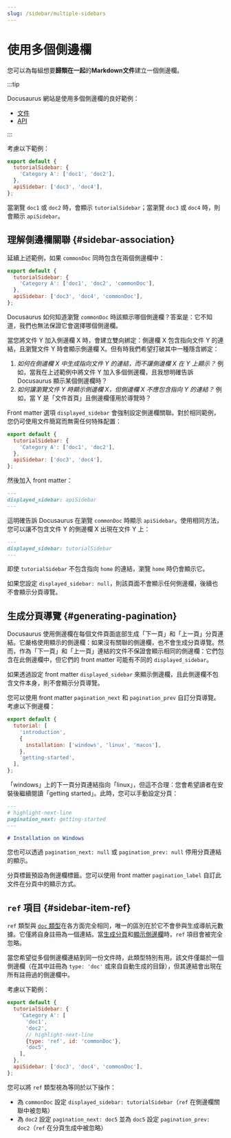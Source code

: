 ```yaml
---
slug: /sidebar/multiple-sidebars
---
```


# 使用多個側邊欄

您可以為每組想要**歸類在一起**的**Markdown文件**建立一個側邊欄。

:::tip

Docusaurus 網站是使用多個側邊欄的良好範例：

- [文件](../../../introduction.mdx)
- [API](../../../cli.mdx)

:::

考慮以下範例：

```js title="sidebars.js"
export default {
  tutorialSidebar: {
    'Category A': ['doc1', 'doc2'],
  },
  apiSidebar: ['doc3', 'doc4'],
};
```

當瀏覽 `doc1` 或 `doc2` 時，會顯示 `tutorialSidebar`；當瀏覽 `doc3` 或 `doc4` 時，則會顯示 `apiSidebar`。

## 理解側邊欄關聯 {#sidebar-association}

延續上述範例，如果 `commonDoc` 同時包含在兩個側邊欄中：

```js title="sidebars.js"
export default {
  tutorialSidebar: {
    'Category A': ['doc1', 'doc2', 'commonDoc'],
  },
  apiSidebar: ['doc3', 'doc4', 'commonDoc'],
};
```

Docusaurus 如何知道瀏覽 `commonDoc` 時該顯示哪個側邊欄？答案是：它不知道，我們也無法保證它會選擇哪個側邊欄。

當您將文件 Y 加入側邊欄 X 時，會建立雙向綁定：側邊欄 X 包含指向文件 Y 的連結，且瀏覽文件 Y 時會顯示側邊欄 X。但有時我們希望打破其中一種隱含綁定：

1. _如何在側邊欄 X 中生成指向文件 Y 的連結，而不讓側邊欄 X 在 Y 上顯示？_ 例如，當我在上述範例中將文件 Y 加入多個側邊欄，且我想明確告訴 Docusaurus 顯示某個側邊欄時？
2. _如何讓瀏覽文件 Y 時顯示側邊欄 X，但側邊欄 X 不應包含指向 Y 的連結？_ 例如，當 Y 是「文件首頁」且側邊欄僅用於導覽時？

Front matter 選項 `displayed_sidebar` 會強制設定側邊欄關聯。對於相同範例，您仍可使用文件簡寫而無需任何特殊配置：

```js title="sidebars.js"
export default {
  tutorialSidebar: {
    'Category A': ['doc1', 'doc2'],
  },
  apiSidebar: ['doc3', 'doc4'],
};
```

然後加入 front matter：

```md title="commonDoc.md"
---
displayed_sidebar: apiSidebar
---
```

這明確告訴 Docusaurus 在瀏覽 `commonDoc` 時顯示 `apiSidebar`。使用相同方法，您可以讓不包含文件 Y 的側邊欄 X 出現在文件 Y 上：

```md title="home.md"
---
displayed_sidebar: tutorialSidebar
---
```

即使 `tutorialSidebar` 不包含指向 `home` 的連結，瀏覽 `home` 時仍會顯示它。

如果您設定 `displayed_sidebar: null`，則該頁面不會顯示任何側邊欄，後續也不會顯示分頁導覽。

## 生成分頁導覽 {#generating-pagination}

Docusaurus 使用側邊欄在每個文件頁面底部生成「下一頁」和「上一頁」分頁連結。它嚴格使用顯示的側邊欄：如果沒有關聯的側邊欄，也不會生成分頁導覽。然而，作為「下一頁」和「上一頁」連結的文件不保證會顯示相同的側邊欄：它們包含在此側邊欄中，但它們的 front matter 可能有不同的 `displayed_sidebar`。

如果透過設定 front matter `displayed_sidebar` 來顯示側邊欄，且此側邊欄不包含文件本身，則不會顯示分頁導覽。

您可以使用 front matter `pagination_next` 和 `pagination_prev` 自訂分頁導覽。考慮以下側邊欄：

```js title="sidebars.js"
export default {
  tutorial: [
    'introduction',
    {
      installation: ['windows', 'linux', 'macos'],
    },
    'getting-started',
  ],
};
```

「windows」上的下一頁分頁連結指向「linux」，但這不合理：您會希望讀者在安裝後繼續閱讀「getting started」。此時，您可以手動設定分頁：

```md title="windows.md"
---
# highlight-next-line
pagination_next: getting-started
---

# Installation on Windows
```

您也可以透過 `pagination_next: null` 或 `pagination_prev: null` 停用分頁連結的顯示。

分頁標籤預設為側邊欄標籤。您可以使用 front matter `pagination_label` 自訂此文件在分頁中的顯示方式。

## `ref` 項目 {#sidebar-item-ref}

`ref` 類型與 [`doc` 類型](./items.mdx#sidebar-item-doc)在各方面完全相同，唯一的區別在於它不會參與生成導航元數據。它僅將自身註冊為一個連結。當[生成分頁](#generating-pagination)和[顯示側邊欄](#sidebar-association)時，`ref` 項目會被完全忽略。

當您希望從多個側邊欄連結到同一份文件時，此類型特別有用。該文件僅屬於一個側邊欄（在其中註冊為 `type: 'doc'` 或來自自動生成的目錄），但其連結會出現在所有註冊過的側邊欄中。

考慮以下範例：

```js title="sidebars.js"
export default {
  tutorialSidebar: {
    'Category A': [
      'doc1',
      'doc2',
      // highlight-next-line
      {type: 'ref', id: 'commonDoc'},
      'doc5',
    ],
  },
  apiSidebar: ['doc3', 'doc4', 'commonDoc'],
};
```

您可以將 `ref` 類型視為等同於以下操作：

- 為 `commonDoc` 設定 `displayed_sidebar: tutorialSidebar`（`ref` 在側邊欄關聯中被忽略）
- 為 `doc2` 設定 `pagination_next: doc5` 並為 `doc5` 設定 `pagination_prev: doc2`（`ref` 在分頁生成中被忽略）